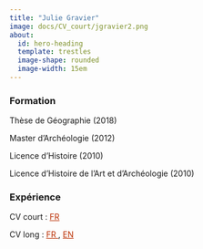 ```yaml
---
title: "Julie Gravier"
image: docs/CV_court/jgravier2.png
about:
  id: hero-heading
  template: trestles
  image-shape: rounded
  image-width: 15em
---
```


::: {#hero-heading}
### Formation

Thèse de Géographie (2018)

Master d'Archéologie (2012)

Licence d'Histoire (2010)

Licence d'Histoire de l'Art et d'Archéologie (2010)


### Expérience

CV court : <a href="docs/CV_court/cv_court_202310.pdf" style="color:#BA2E00;"> FR </a>

CV long : <a href="docs/CV_long/cv_long_202310.pdf" style="color:#BA2E00;"> FR </a>, <a href="https://geographie-cites.cnrs.fr/en/members/julie-gravier/" style="color:#BA2E00;"> EN </a>

:::

